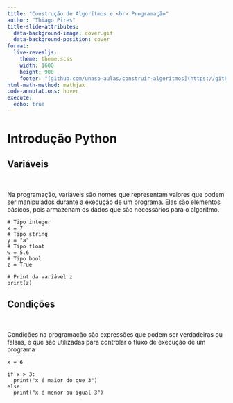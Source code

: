```yaml
---
title: "Construção de Algorítmos e <br> Programação"
author: "Thiago Pires"
title-slide-attributes:
  data-background-image: cover.gif
  data-background-position: cover
format: 
  live-revealjs:
    theme: theme.scss
    width: 1600
    height: 900
    footer: "[github.com/unasp-aulas/construir-algoritmos](https://github.com/unasp-aulas/construir-algoritmos)"
html-math-method: mathjax
code-annotations: hover
execute: 
  echo: true
---
```


# Introdução Python

## Variáveis

\

Na programação, [variáveis]{.blue} são nomes que representam valores que podem ser manipulados durante a execução de um programa. Elas são elementos básicos, pois armazenam os dados que são necessários para o algoritmo.

```pyodide
# Tipo integer
x = 7
# Tipo string
y = "a" 
# Tipo float
w = 5.6
# Tipo bool
z = True

# Print da variável z
print(z)
```

## Condições

\

[Condições]{.blue} na programação são expressões que podem ser verdadeiras ou falsas, e que são utilizadas para controlar o fluxo de execução de um programa

```pyodide
x = 6

if x > 3:
  print("x é maior do que 3")
else:
  print("x é menor ou igual 3")
```


